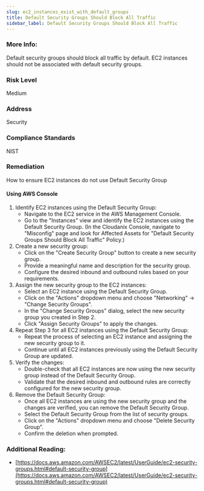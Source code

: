 ```yaml
---
slug: ec2_instances_exist_with_default_groups
title: Default Security Groups Should Block All Traffic
sidebar_label: Default Security Groups Should Block All Traffic
---
```


### More Info:

Default security groups should block all traffic by default. EC2 instances should not be associated with default security groups.

### Risk Level

Medium

### Address

Security

### Compliance Standards

NIST

### Remediation

How to ensure EC2 instances do not use Default Security Group

#### Using AWS Console

1. Identify EC2 instances using the Default Security Group:
   - Navigate to the EC2 service in the AWS Management Console.
   - Go to the "Instances" view and identify the EC2 instances using the Default Security Group.
     (In the Cloudanix Console, navigate to "Misconfig" page and look for Affected Assets for "Default Security Groups Should Block All Traffic" Policy.)
2. Create a new security group:
   - Click on the "Create Security Group" button to create a new security group.
   - Provide a meaningful name and description for the security group.
   - Configure the desired inbound and outbound rules based on your requirements.
3. Assign the new security group to the EC2 instances:
   - Select an EC2 instance using the Default Security Group.
   - Click on the "Actions" dropdown menu and choose "Networking" -> "Change Security Groups".
   - In the "Change Security Groups" dialog, select the new security group you created in Step 2.
   - Click "Assign Security Groups" to apply the changes.
4. Repeat Step 3 for all EC2 instances using the Default Security Group:
   - Repeat the process of selecting an EC2 instance and assigning the new security group to it.
   - Continue until all EC2 instances previously using the Default Security Group are updated.
5. Verify the changes:
   - Double-check that all EC2 instances are now using the new security group instead of the Default Security Group.
   - Validate that the desired inbound and outbound rules are correctly configured for the new security group.
6. Remove the Default Security Group:
   - Once all EC2 instances are using the new security group and the changes are verified, you can remove the Default Security Group.
   - Select the Default Security Group from the list of security groups.
   - Click on the "Actions" dropdown menu and choose "Delete Security Group".
   - Confirm the deletion when prompted.

### Additional Reading:

- [https://docs.aws.amazon.com/AWSEC2/latest/UserGuide/ec2-security-groups.html#default-security-group](https://docs.aws.amazon.com/AWSEC2/latest/UserGuide/ec2-security-groups.html#default-security-group) 

